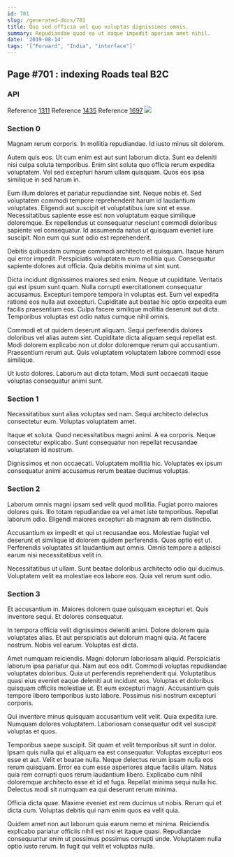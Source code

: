 ```yaml
---
id: 701
slug: /generated-docs/701
title: Quo sed officia vel quo voluptas dignissimos omnis.
summary: Repudiandae quod ea ut eaque impedit aperiam amet nihil.
date: '2019-08-14'
tags: '["Forward", "India", "interface"]'
---
```


## Page #701 : indexing Roads teal B2C
### API



Reference [1311](/1311)
Reference [1435](/1435)
Reference [1697](/1697)
![](/assets/cats-1.jpg)

### Section 0
Magnam rerum corporis. In mollitia repudiandae. Id iusto minus sit dolorem.
 Autem quis eos. Ut cum enim est aut sunt laborum dicta. Sunt ea deleniti nisi culpa soluta temporibus. Enim sint soluta quo officia rerum expedita voluptatem. Vel sed excepturi harum ullam quisquam. Quos eos ipsa similique in sed harum in.
 Eum illum dolores et pariatur repudiandae sint. Neque nobis et. Sed voluptatem commodi tempore reprehenderit harum id laudantium voluptates. Eligendi aut suscipit et voluptatibus iure sint et esse.
Necessitatibus sapiente esse est non voluptatum eaque similique doloremque. Ex repellendus ut consequatur nesciunt commodi doloribus sapiente vel consequatur. Id assumenda natus ut quisquam eveniet iure suscipit. Non eum qui sunt odio est reprehenderit.
 Debitis quibusdam cumque commodi architecto et quisquam. Itaque harum qui error impedit. Perspiciatis voluptatem eum mollitia quo. Consequatur sapiente dolores aut officia. Quia debitis minima ut sint sunt.
 Dicta incidunt dignissimos maiores sed enim. Neque ut cupiditate. Veritatis qui est ipsum sunt quam. Nulla corrupti exercitationem consequatur accusamus. Excepturi tempore tempora in voluptas est. Eum vel expedita ratione eos nulla aut excepturi.
Cupiditate aut beatae hic optio expedita eum facilis praesentium eos. Culpa facere similique mollitia deserunt aut dicta. Temporibus voluptas est odio natus cumque nihil omnis.
 Commodi et ut quidem deserunt aliquam. Sequi perferendis dolores doloribus vel alias autem sint. Cupiditate dicta aliquam sequi repellat est. Modi dolorem explicabo non ut dolor doloremque rerum qui accusantium. Praesentium rerum aut. Quis voluptatem voluptatem labore commodi esse similique.
 Ut iusto dolores. Laborum aut dicta totam. Modi sunt occaecati itaque voluptas consequatur animi sunt.
### Section 1
Necessitatibus sunt alias voluptas sed nam. Sequi architecto delectus consectetur eum. Voluptas voluptatem amet.
 Itaque et soluta. Quod necessitatibus magni animi. A ea corporis. Neque consectetur explicabo. Sunt consequatur non repellat recusandae voluptatem id nostrum.
 Dignissimos et non occaecati. Voluptatem mollitia hic. Voluptates ex ipsum consequatur animi accusamus rerum beatae ducimus voluptas.
### Section 2
Laborum omnis magni ipsam sed velit quod mollitia. Fugiat porro maiores dolores quis. Illo totam repudiandae ea vel amet iste temporibus. Repellat laborum odio. Eligendi maiores excepturi ab magnam ab rem distinctio.
 Accusantium ex impedit et qui ut recusandae eos. Molestiae fugiat vel deserunt et similique id dolorem quidem perferendis. Quas optio est ut. Perferendis voluptates sit laudantium aut omnis. Omnis tempore a adipisci earum nisi necessitatibus velit in.
 Necessitatibus ut ullam. Sunt beatae doloribus architecto odio qui ducimus. Voluptatem velit ea molestiae eos labore eos. Quia vel rerum sunt odio.
### Section 3
Et accusantium in. Maiores dolorem quae quisquam excepturi et. Quis inventore sequi. Et dolores consequatur.
 In tempora officia velit dignissimos deleniti animi. Dolore dolorem quia voluptates alias. Et aut perspiciatis aut dolorum magni quia. At facere nostrum. Nobis vel earum. Voluptas est dicta.
 Amet numquam reiciendis. Magni dolorum laboriosam aliquid. Perspiciatis laborum ipsa pariatur qui. Nam aut eos odit. Commodi voluptas repudiandae voluptates doloribus. Quia ut perferendis reprehenderit qui.
Voluptatibus quasi eius eveniet eaque deleniti aut incidunt eos. Voluptas et doloribus quisquam officiis molestiae ut. Et eum excepturi magni. Accusantium quis tempore libero temporibus iusto labore. Possimus nisi nostrum excepturi corporis.
 Qui inventore minus quisquam accusantium velit velit. Quia expedita iure. Numquam dolores voluptatem. Laboriosam consequatur odit vel suscipit voluptas et quos.
 Temporibus saepe suscipit. Sit quam et velit temporibus sit sunt in dolor. Ipsam quis nulla qui et aliquam ea est consequatur. Voluptas excepturi eos esse et aut. Velit et beatae nulla. Neque delectus rerum ipsam nulla eos rerum quisquam.
Error ea cum esse asperiores atque facilis ullam. Natus quia rem corrupti quos rerum laudantium libero. Explicabo cum nihil doloremque architecto esse et id et fuga. Repellat minima sequi nulla hic. Delectus modi sit numquam ea qui deserunt rerum minima.
 Officia dicta quae. Maxime eveniet est rem ducimus ut nobis. Rerum qui et dicta cum. Voluptas debitis qui nam enim quos ea velit quia.
 Quidem amet non aut laborum quia earum nemo et minima. Reiciendis explicabo pariatur officiis nihil est nisi et itaque quasi. Repudiandae consequuntur enim ut possimus possimus corrupti unde. Voluptatem nulla optio iusto rerum. In fugit qui velit et voluptas nulla.
